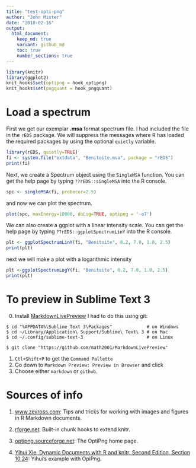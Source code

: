 ```yaml
---
title: "test-opti-png"
author: "John Minter"
date: "2018-02-16"
output:
  html_document:
    keep_md: true
    variant: github_md
    toc: true
    number_sections: true
---
```


```r
library(knitr)
library(ggplot2)
knit_hooks$set(optipng = hook_optipng)
knit_hooks$set(pngquant = hook_pngquant)
```

# Load a spectrum

First we get our exemplar **.msa** format spectrum file. I had included
the file in the `rEDS` package. We will suppress the messages where R
has loaded the required packages by using the optional `quietly` 
variable.

```r
library(rEDS, quietly=TRUE)
fi <- system.file("extdata", "Benitoite.msa", package = "rEDS")
print(fi)
```

Next, we create a Spectrum object using the `SingleMSA` function.
You can get the help page by typing `??rEDS::singleMSA` into the
R console.

```r
spc <- singleMSA(fi, probecur=2.5)
```

and now we can plot the spectrum.

```r
plot(spc, maxEnergy=10000, doLog=TRUE, optipng = '-o7')
```

We can also create a ggplot with a linear intensity scale. You can
get the help page by typing `??rEDS::ggplotSpectrumLinY` into the 
R console.

```r
plt <- ggplotSpectrumLinY(fi, "Benitoite", 0.2, 7.0, 1.0, 2.5)
print(plt)
```

next we will make a plot with a logarithmic intensity

```r
plt <-ggplotSpectrumLogY(fi, "Benitoite", 0.2, 7.0, 1.0, 2.5)
print(plt)
```

# To preview in Sublime Text 3

0. Install [MarkdownLivePreview](https://github.com/math2001/MarkdownLivePreview)
   I had to do this using git:

```
$ cd "%APPDATA%\Sublime Text 3\Packages"             # on Windows
$ cd ~/Library/Application\ Support/Sublime\ Text\ 3 # on Mac
$ cd ~/.config/sublime-text-3                        # on Linux

$ git clone "https://github.com/math2001/MarkdownLivePreview"
```

1. `Ctl+Shift+P` to get the `Command Pallette`
2. Go down to `Markdown Preview: Preview in Browser` and click
3. Choose either `markdown` or `github`.

# Sources of info

1. [www.zevross.com](https://www.zevross.com/blog/2017/06/19/tips-and-tricks-for-working-with-images-and-figures-in-r-markdown-documents/): Tips and tricks for working with images and figures in R Markdown documents.

2. [rforge.net](https://www.rforge.net/doc/packages/knitr/chunk_hook.html): Built-in chunk hooks to extend knitr.

3. [optipng.sourceforge.net](http://optipng.sourceforge.net/): The OptiPng home page.

4. [Yihui Xie, Dynamic Documents with R and knitr, Second Edition, Section 10.24](https://books.google.com/books?id=fyIuDwAAQBAJ&pg=PT130&lpg=PT130&dq=R+optipng+example&source=bl&ots=QGT_81jnc_&sig=g8l-VrVUDFzlxjU30BL7S7fXt5w&hl=en&sa=X&ved=0ahUKEwjR9di78avZAhVG7YMKHTsPCcoQ6AEIgwEwCA#v=onepage&q=Optimize%20PNG%20Plots&f=false): Yihui's example with OpiPng.

